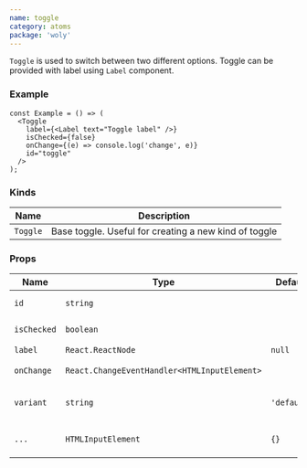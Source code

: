 ```yaml
---
name: toggle
category: atoms
package: 'woly'
---
```



`Toggle` is used to switch between two different options. Toggle can be provided with label using `Label` component.

### Example

<ToggleExample />

```tsx
const Example = () => (
  <Toggle
    label={<Label text="Toggle label" />}
    isChecked={false}
    onChange={(e) => console.log('change', e)}
    id="toggle"
  />
);
```

### Kinds

| Name     | Description                                           |
| -------- | ----------------------------------------------------- |
| `Toggle` | Base toggle. Useful for creating a new kind of toggle |

### Props

| Name        | Type                                         | Default     | Description                                       |
| ----------- | -------------------------------------------- | ----------- | ------------------------------------------------- |
| `id`        | `string`                                     |             | HTML id attribute                                 |
| `isChecked` | `boolean`                                    |             | Whether toggle is checked or not                  |
| `label`     | `React.ReactNode`                            | `null`      | Label component                                   |
| `onChange`  | `React.ChangeEventHandler<HTMLInputElement>` |             | Callback when toggle is clicked                   |
| `variant`   | `string`                                     | `'default'` | Variant prop to style Toggle component            |
| `...`       | `HTMLInputElement`                           | `{}`        | Other props are inherited from `HTMLInputElement` |
